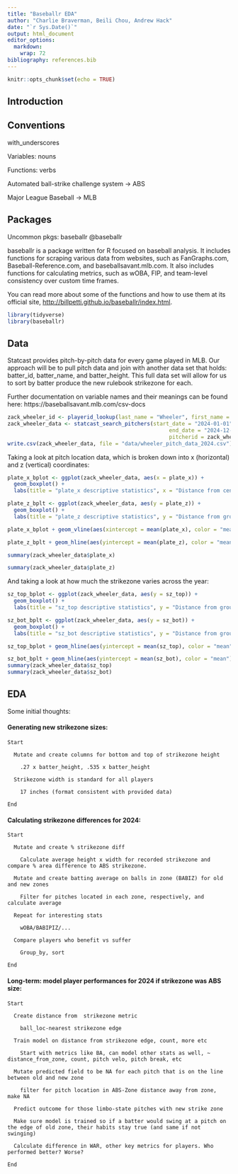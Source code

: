 ```yaml
---
title: "Baseballr EDA"
author: "Charlie Braverman, Beili Chou, Andrew Hack"
date: "`r Sys.Date()`"
output: html_document
editor_options: 
  markdown: 
    wrap: 72
bibliography: references.bib
---
```


```r
knitr::opts_chunk$set(echo = TRUE)
```

## Introduction



## Conventions

with_underscores

Variables: nouns

Functions: verbs

Automated ball-strike challenge system -\> ABS

Major League Baseball -\> MLB

## Packages

Uncommon pkgs: baseballr @baseballr

baseballr is a package written for R focused on baseball analysis. It
includes functions for scraping various data from websites, such as
FanGraphs.com, Baseball-Reference.com, and baseballsavant.mlb.com. It
also includes functions for calculating metrics, such as wOBA, FIP, and
team-level consistency over custom time frames.

You can read more about some of the functions and how to use them at its
official site, <http://billpetti.github.io/baseballr/index.html>.

```r
library(tidyverse)
library(baseballr)
```

## Data

Statcast provides pitch-by-pitch data for every game played in MLB. Our
approach will be to pull pitch data and join with another data set that
holds: batter_id, batter_name, and batter_height. This full data set
will allow for us to sort by batter produce the new rulebook strikezone
for each. 

Further documentation on variable names and their meanings can be found here: https://baseballsavant.mlb.com/csv-docs


```r
zack_wheeler_id <- playerid_lookup(last_name = "Wheeler", first_name = "Zack") %>% pull(mlbam_id)
zack_wheeler_data <- statcast_search_pitchers(start_date = "2024-01-01",
                                                   end_date = "2024-12-31",
                                                   pitcherid = zack_wheeler_id)
write.csv(zack_wheeler_data, file = "data/wheeler_pitch_data_2024.csv")
```

Taking a look at pitch location data, which is broken down into x (horizontal) and z (vertical) coordinates:

```r
plate_x_bplot <- ggplot(zack_wheeler_data, aes(x = plate_x)) +
  geom_boxplot() +
  labs(title = "plate_x descriptive statistics", x = "Distance from center of plate (feet)")

plate_z_bplt <- ggplot(zack_wheeler_data, aes(y = plate_z)) +
  geom_boxplot() +
  labs(title = "plate_z descriptive statistics", y = "Distance from ground (feet)")

plate_x_bplot + geom_vline(aes(xintercept = mean(plate_x), color = "mean"), linetype = "dashed")

plate_z_bplt + geom_hline(aes(yintercept = mean(plate_z), color = "mean"), linetype = "dashed")

summary(zack_wheeler_data$plate_x)

summary(zack_wheeler_data$plate_z)
```

And taking a look at how much the strikezone varies across the year:

```r
sz_top_bplot <- ggplot(zack_wheeler_data, aes(y = sz_top)) +
  geom_boxplot() +
  labs(title = "sz_top descriptive statistics", y = "Distance from ground (feet)")

sz_bot_bplt <- ggplot(zack_wheeler_data, aes(y = sz_bot)) +
  geom_boxplot() +
  labs(title = "sz_bot descriptive statistics", y = "Distance from ground (feet)")

sz_top_bplot + geom_hline(aes(yintercept = mean(sz_top), color = "mean"), linetype = "dashed")

sz_bot_bplt + geom_hline(aes(yintercept = mean(sz_bot), color = "mean"), linetype = "dashed")
summary(zack_wheeler_data$sz_top)
summary(zack_wheeler_data$sz_bot)
```

## EDA

Some initial thoughts:

#### Generating new strikezone sizes:

```         
Start

  Mutate and create columns for bottom and top of strikezone height
  
    .27 x batter_height, .535 x batter_height
    
  Strikezone width is standard for all players
  
    17 inches (format consistent with provided data)
    
End
```

#### Calculating strikezone differences for 2024:

```         
Start

  Mutate and create % strikezone diff
  
    Calculate average height x width for recorded strikezone and compare % area difference to ABS strikezone.
    
  Mutate and create batting average on balls in zone (BABIZ) for old and new zones
  
    Filter for pitches located in each zone, respectively, and calculate average
  
  Repeat for interesting stats
  
    wOBA/BABIPIZ/...
    
  Compare players who benefit vs suffer
  
    Group_by, sort
    
End
```

#### Long-term: model player performances for 2024 if strikezone was ABS size:

```         
Start

  Create distance from  strikezone metric
  
    ball_loc-nearest strikezone edge
    
  Train model on distance from strikezone edge, count, more etc
  
    Start with metrics like BA, can model other stats as well, ~ distance_from_zone, count, pitch velo, pitch break, etc
    
  Mutate predicted field to be NA for each pitch that is on the line between old and new zone
  
    filter for pitch location in ABS-Zone distance away from zone, make NA
    
  Predict outcome for those limbo-state pitches with new strike zone
  
  Make sure model is trained so if a batter would swing at a pitch on the edge of old zone, their habits stay true (and same if not swinging)
  
  Calculate difference in WAR, other key metrics for players. Who performed better? Worse?
  
End
```
